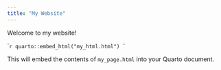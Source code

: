 ```yaml
---
title: "My Website"
---
```


Welcome to my website!

```r
quarto::embed_html("my_html.html")
` ``

This will embed the contents of `my_page.html` into your Quarto document.
